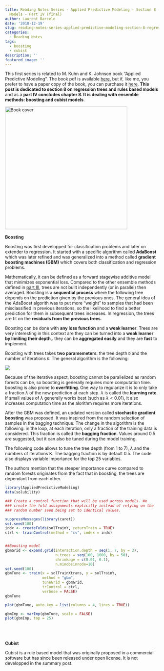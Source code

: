 ```yaml
---
title: Reading Notes Series - Applied Predictive Modeling - Section 8 (Regression   Trees   and   Rule-Based
  Models - Part IV (final)
author: Laurent Barcelo
date: '2018-12-19'
slug: reading-notes-series-applied-predictive-modeling-section-8-regression-trees-and-rule-based-models-part-iv-final
categories:
  - Reading Notes
tags:
  - boosting
  - cubist
description: ''
featured_image: ''
---
```


This first series is related to M. Kuhn and K. Johnson book "Applied Predictive Modeling". The book pdf is available [here](https://vuquangnguyen2016.files.wordpress.com/2018/03/applied-predictive-modeling-max-kuhn-kjell-johnson_1518.pdf), but if, like me, you prefer to have a paper copy of the book, you can purchase it [here](https://www.amazon.com/Applied-Predictive-Modeling-Max-Kuhn/dp/1461468485/ref=sr_1_1?ie=UTF8&qid=1540208647&sr=8-1&keywords=applied+predictive+modeling). **This post is dedicated to section 8 on regression trees and rules based models** and as a **part IV concludes chapter 8. It is dealing with ensemble methods: boosting and cubist models**.

<img src="/post/2018-10-22-reading-notes-series-applied-predictive-modeling-section-3_files/Applied Predictive Modeling Cover.png" alt="Book cover" width="400px"/>
</br>
</br> 
**Boosting**

Boosting was first developped for classification problems and later on extender to regression. It started with a specific algorithm called **AdaBoost** which was later refined and was generalized into a method called **gradient boosting machines (GBM)** which covers both classification and regression problems.

Mathematically, it can be defined as a forward stagewise additive model that minimizes exponential loss. Compared to the other ensemble methods defined in [part III](https://www.lbo34.com/reading-notes/reading-notes-series-applied-predictive-modeling-section-8-regression-trees-and-rule-based-models-part-iii/), trees are not built independently (or in parallel) then averaged. Boosting is a **sequential process** where the following tree depends on the prediction given by the previous ones. The general idea of the AdaBoost algorith was to put more "weight" to samples that had been misclassified in previous iterations, so the likelihood to find a better prediction for them in subsequent trees increases. In regression, the trees are fit on the **residuals from the previous trees**. 

Boosting can be done with **any loss function** and a **weak learner**. Trees are very interesting in this context are they can be turned into a **weak learner by limiting their depth**,. they can be **aggregated easily** and they are **fast** to implement.

Boosting with trees takes **two paramemeters**: the tree depth `D` and the number of iterations `K`. The general algorithm is the following:

![](/Reading-Notes/2018-12-19-reading-notes-series-applied-predictive-modeling-section-8-regression-trees-and-rule-based-models-part-iv-final_files/Boosting algorithm.png)

Because of the iterative aspect, boosting cannot be parallelized as random forests can be, so boosting is generally requires more computation time. boosting is also prone to **overfitting**. One way to regularize it is to only take a fraction $\lambda$ of the new prediction at each step. $\lambda$ is called the **learning rate**. If small values of $\lambda$ generally works best (such as $\lambda<0.01$), it also increases computation time as the alorithm requires more iterations.

After the GBM was defined, an updated version called **stochastic gradient boosting** was proposed. It was inspired from the random selection of samples in the bagging technique. The change in the algorithm is the following: in the loop, at each iteration, only a fraction of the training data is considered. This fraction is called the **bagging fraction**. Values around 0.5 are suggested, but it can also be tuned during the model training.

The following code allows to tune the tree depth (from 1 to 7), $\lambda$ and the numbers of iterations K. The bagging fraction is by default 0.5. The code also displays variable importance for the top 25 variables.

The authors mention that the steeper importance curve compared to random forests originates from the fact that in boosting, the trees are dependant from each other.

```r
library(AppliedPredictiveModeling)
data(solubility)

### Create a control function that will be used across models. We
### create the fold assignments explicitly instead of relying on the
### random number seed being set to identical values.

suppressMessages(library(caret))
set.seed(100)
indx <- createFolds(solTrainY, returnTrain = TRUE)
ctrl <- trainControl(method = "cv", index = indx)


##Boosting model
gbmGrid <- expand.grid(interaction.depth = seq(1, 7, by = 2),
                       n.trees = seq(100, 1000, by = 50),
                       shrinkage = c(0.01, 0.1),
                       n.minobsinnode=10)
set.seed(100)
gbmTune <- train(x = solTrainXtrans, y = solTrainY,
                 method = "gbm",
                 tuneGrid = gbmGrid,
                 trControl = ctrl,
                 verbose = FALSE)
gbmTune

plot(gbmTune, auto.key = list(columns = 4, lines = TRUE))

gbmImp <- varImp(gbmTune, scale = FALSE)
plot(gbmImp, top = 25)
```
</br>
</br>
</br>
**Cubist**

Cubist is a rule based model that was originally proposed in a commercial software but has since been released under open license. It is not developped in the summary post.
